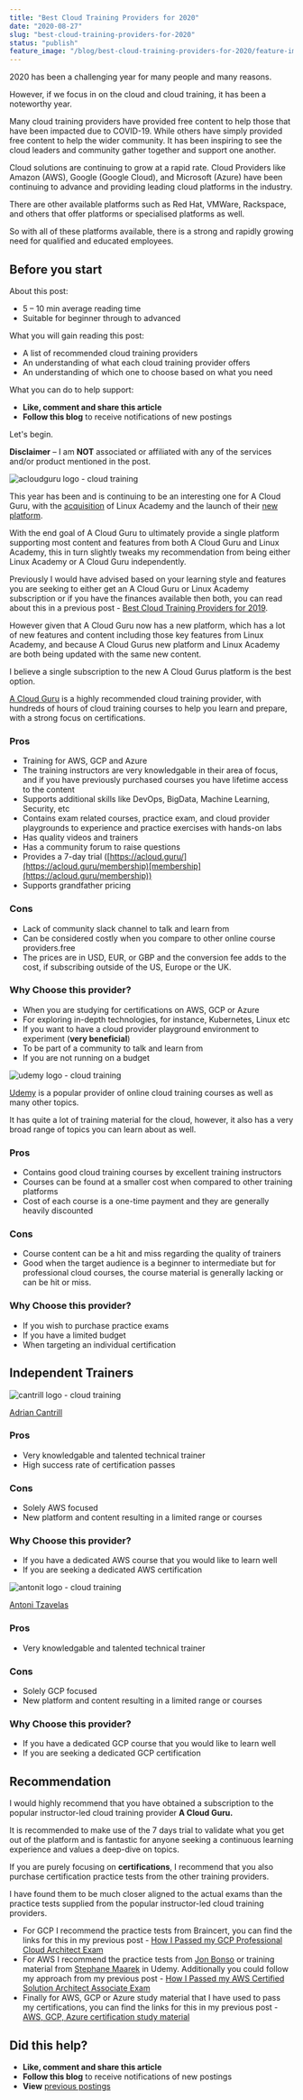 ```yaml
---
title: "Best Cloud Training Providers for 2020"
date: "2020-08-27"
slug: "best-cloud-training-providers-for-2020"
status: "publish"
feature_image: "/blog/best-cloud-training-providers-for-2020/feature-image.png"
---
```


2020 has been a challenging year for many people and many reasons.

However, if we focus in on the cloud and cloud training, it has been a noteworthy year.

Many cloud training providers have provided free content to help those that have been impacted due to COVID-19. While others have simply provided free content to help the wider community. It has been inspiring to see the cloud leaders and community gather together and support one another.

Cloud solutions are continuing to grow at a rapid rate. Cloud Providers like Amazon (AWS), Google (Google Cloud), and Microsoft (Azure) have been continuing to advance and providing leading cloud platforms in the industry.

There are other available platforms such as Red Hat, VMWare, Rackspace, and others that offer platforms or specialised platforms as well.

So with all of these platforms available, there is a strong and rapidly growing need for qualified and educated employees.

## Before you start

About this post:

*   5 – 10 min average reading time
*   Suitable for beginner through to advanced

What you will gain reading this post:

*   A list of recommended cloud training providers
*   An understanding of what each cloud training provider offers
*   An understanding of which one to choose based on what you need

What you can do to help support:

*   **Like, comment and share this article**
*   **Follow this blog** to receive notifications of new postings

Let's begin.

**Disclaimer** – I am **NOT** associated or affiliated with any of the services and/or product mentioned in the post.

![acloudguru logo - cloud training](https://robertleggett.blog/wp-content/uploads/2019/12/a-cloud-guru.png)

This year has been and is continuing to be an interesting one for A Cloud Guru, with the [acquisition](https://linuxacademy.com/news/press-release/acloudguru/) of Linux Academy and the launch of their [new platform](https://go.acloud.guru/1PL_dg_see-the-new-ACG.html).

With the end goal of A Cloud Guru to ultimately provide a single platform supporting most content and features from both A Cloud Guru and Linux Academy, this in turn slightly tweaks my recommendation from being either Linux Academy or A Cloud Guru independently.

Previously I would have advised based on your learning style and features you are seeking to either get an A Cloud Guru or Linux Academy subscription or if you have the finances available then both, you can read about this in a previous post - [Best Cloud Training Providers for 2019](https://robertleggett.blog/2019/12/11/top-5-cloud-training-providers-for-2019/).

However given that A Cloud Guru now has a new platform, which has a lot of new features and content including those key features from Linux Academy, and because A Cloud Gurus new platform and Linux Academy are both being updated with the same new content.

I believe a single subscription to the new A Cloud Gurus platform is the best option.

[A Cloud Guru](https://acloud.guru/) is a highly recommended cloud training provider, with hundreds of hours of cloud training courses to help you learn and prepare, with a strong focus on certifications.

### Pros

*   Training for AWS, GCP and Azure
*   The training instructors are very knowledgable in their area of focus, and if you have previously purchased courses you have lifetime access to the content
*   Supports additional skills like DevOps, BigData, Machine Learning, Security, etc
*   Contains exam related courses, practice exam, and cloud provider playgrounds to experience and practice exercises with hands-on labs
*   Has quality videos and trainers
*   Has a community forum to raise questions
*   Provides a 7-day trial ([https://acloud.guru/](https://acloud.guru/membership)[membership](https://acloud.guru/membership))
*   Supports grandfather pricing

### Cons

*   Lack of community slack channel to talk and learn from
*   Can be considered costly when you compare to other online course providers.free
*   The prices are in USD, EUR, or GBP and the conversion fee adds to the cost, if subscribing outside of the US, Europe or the UK.

### Why Choose this provider?

*   When you are studying for certifications on AWS, GCP or Azure
*   For exploring in-depth technologies, for instance, Kubernetes, Linux etc
*   If you want to have a cloud provider playground environment to experiment (**very beneficial**)
*   To be part of a community to talk and learn from
*   If you are not running on a budget

![udemy logo - cloud training](https://robertleggett.blog/wp-content/uploads/2019/12/udemy.png)

[Udemy](https://udemy.com) is a popular provider of online cloud training courses as well as many other topics.

It has quite a lot of training material for the cloud, however, it also has a very broad range of topics you can learn about as well.

### Pros

*   Contains good cloud training courses by excellent training instructors
*   Courses can be found at a smaller cost when compared to other training platforms
*   Cost of each course is a one-time payment and they are generally heavily discounted

### Cons

*   Course content can be a hit and miss regarding the quality of trainers
*   Good when the target audience is a beginner to intermediate but for professional cloud courses, the course material is generally lacking or can be hit or miss.

### Why Choose this provider?

*   If you wish to purchase practice exams
*   If you have a limited budget
*   When targeting an individual certification

## Independent Trainers

![cantrill logo - cloud training](https://robertleggett.blog/wp-content/uploads/2020/08/Screen-Shot-2020-08-27-at-3.53.52-pm.png)

[Adrian Cantrill](https://learn.cantrill.io/)

### Pros

*   Very knowledgable and talented technical trainer
*   High success rate of certification passes

### Cons

*   Solely AWS focused
*   New platform and content resulting in a limited range or courses

### Why Choose this provider?

*   If you have a dedicated AWS course that you would like to learn well
*   If you are seeking a dedicated AWS certification

![antonit logo - cloud training](https://robertleggett.blog/wp-content/uploads/2020/08/Screen-Shot-2020-08-27-at-3.53.18-pm.png)

[Antoni Tzavelas](https://training.antonit.com/)

### Pros

*   Very knowledgable and talented technical trainer

### Cons

*   Solely GCP focused
*   New platform and content resulting in a limited range or courses

### Why Choose this provider?

*   If you have a dedicated GCP course that you would like to learn well
*   If you are seeking a dedicated GCP certification

## Recommendation

I would highly recommend that you have obtained a subscription to the popular instructor-led cloud training provider **A Cloud Guru.**

It is recommended to make use of the 7 days trial to validate what you get out of the platform and is fantastic for anyone seeking a continuous learning experience and values a deep-dive on topics.

If you are purely focusing on **certifications**, I recommend that you also purchase certification practice tests from the other training providers.

I have found them to be much closer aligned to the actual exams than the practice tests supplied from the popular instructor-led cloud training providers.

*   For GCP I recommend the practice tests from Braincert, you can find the links for this in my previous post - [How I Passed my GCP Professional Cloud Architect Exam](https://robertleggett.blog/2019/09/21/how-i-passed-the-gcp-professional-cloud-architect-exam/)
*   For AWS I recommend the practice tests from [Jon Bonso](https://www.udemy.com/user/jonjonbonso/) or training material from [Stephane Maarek](https://www.udemy.com/user/stephane-maarek/) in Udemy. Additionally you could follow my approach from my previous post - [How I Passed my AWS Certified Solution Architect Associate Exam](https://robertleggett.blog/2018/12/02/how-i-passed-the-aws-certified-solution-architect-associate-exam/)
*   Finally for AWS, GCP or Azure study material that I have used to pass my certifications, you can find the links for this in my previous post - [AWS, GCP, Azure certification study material](https://robertleggett.blog/2020/06/25/aws-gcp-azure-certification-study-material/)

## Did this help?

*   **Like, comment and share this article**
*   **Follow this blog** to receive notifications of new postings
*   **View** [previous postings](https://robertleggett.blog/)
